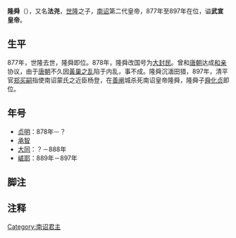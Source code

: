 {{Emperorcn box
|图像=
|图说=
|名称=大封民国武宣帝
|姓名=隆舜
|庙号=
|谥号=武宣皇帝
|尊号=
|政权=[[南诏|南诏]]
|前任=景庄帝[[世隆|世隆]]
|继任=孝哀帝[[舜化贞|舜化贞]]
|陵墓=
|出生日期=？
|逝世日期=897年
|在位=877年－897年
|父=景庄帝世隆
|母=
|子=
|年号=
}}
'''隆舜'''（{{bd||？|897年|}}），又名'''法尧'''{{notetag|《[[新唐书|新唐书]]》等书记载为“法”，《[[滇史|滇史]]》和《[[云南志略|云南志略]]》记载为“法尧”<ref>梁晓强. 南诏后期纪年订正[J]. 曲靖师范学院学报, 2007, 26(5):55-57.</ref>。}}，[[世隆|世隆]]之子，[[南诏|南诏]]第二代皇帝，877年至897年在位，谥'''武宣皇帝'''{{notetag|《新唐书》作“圣明文武皇帝”，《南诏野史》等书作“武宣皇帝”或“宣武皇帝”，南诏[[中兴_(大封民)|中兴]]二年《中兴图传》（又名《南诏图传》）作“武宣皇帝”，据改。}}。

==生平==
877年，世隆去世，隆舜即位。878年，隆舜改国号为[[南诏|大封民]]。曾和[[唐朝|唐朝]]达成[[和亲|和亲]]协议，由于[[唐朝|唐朝]]不久因[[黃巢之乱|黃巢之乱]]陷于内乱，事不成。隆舜沉湎田猎，897年，清平官[[郑买嗣|郑买嗣]]指使南诏蒙氏之近臣杨登，在[[善阐|善阐]]城杀死南诏皇帝隆舜，隆舜子[[舜化贞|舜化贞]]即位。

== 年号 ==
*[[贞明_(大封民)|贞明]]：878年－？
*[[贞明_(大封民)|承智]]
*[[大同_(大封民)|大同]]：？－888年
*[[嵯耶|嵯耶]]：889年－897年

==脚注==
{{notefoot}}

==注释==
{{reflist}}
{{中国皇帝|[[世隆|世隆]]|無（國號更改為大封民）|[[六诏君主列表|大禮皇帝]]|878年}}
{{中国皇帝|首任（國號更改）|[[舜化贞|舜化贞]]|[[六诏君主列表|大封民皇帝]]|878年－897年}}
{{中国皇帝|[[世隆|世隆]]|[[舜化贞|舜化贞]]|[[六诏君主列表|中國雲南地區皇帝]]|878年－897年}}

{{南詔君主}}

[[Category:南诏君主|Category:南诏君主]]